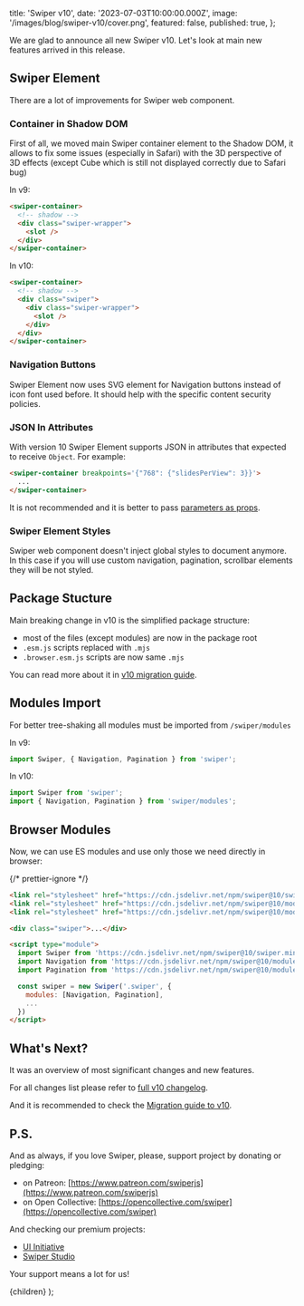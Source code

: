 
  title: 'Swiper v10',
  date: '2023-07-03T10:00:00.000Z',
  image: '/images/blog/swiper-v10/cover.png',
  featured: false,
  published: true,
};

We are glad to announce all new Swiper v10. Let's look at main new features arrived in this release.

## Swiper Element

There are a lot of improvements for Swiper web component.

### Container in Shadow DOM

First of all, we moved main Swiper container element to the Shadow DOM, it allows to fix some issues (especially in Safari) with the 3D perspective of 3D effects (except Cube which is still not displayed correctly due to Safari bug)

In v9:

```html
<swiper-container>
  <!-- shadow -->
  <div class="swiper-wrapper">
    <slot />
  </div>
</swiper-container>
```

In v10:

```html
<swiper-container>
  <!-- shadow -->
  <div class="swiper">
    <div class="swiper-wrapper">
      <slot />
    </div>
  </div>
</swiper-container>
```

### Navigation Buttons

Swiper Element now uses SVG element for Navigation buttons instead of icon font used before. It should help with the specific content security policies.

### JSON In Attributes

With version 10 Swiper Element supports JSON in attributes that expected to receive `Object`. For example:

```html
<swiper-container breakpoints='{"768": {"slidesPerView": 3}}'>
  ...
</swiper-container>
```

It is not recommended and it is better to pass [parameters as props](/element#parameters-as-props).

### Swiper Element Styles

Swiper web component doesn't inject global styles to document anymore. In this case if you will use custom navigation, pagination, scrollbar elements they will be not styled.

## Package Stucture

Main breaking change in v10 is the simplified package structure:

- most of the files (except modules) are now in the package root
- `.esm.js` scripts replaced with `.mjs`
- `.browser.esm.js` scripts are now same `.mjs`

You can read more about it in [v10 migration guide](/migration-guide-v10#package-structure).

## Modules Import

For better tree-shaking all modules must be imported from `/swiper/modules`

In v9:

```js
import Swiper, { Navigation, Pagination } from 'swiper';
```

In v10:

```js
import Swiper from 'swiper';
import { Navigation, Pagination } from 'swiper/modules';
```

## Browser Modules

Now, we can use ES modules and use only those we need directly in browser:

{/* prettier-ignore */}
```html
<link rel="stylesheet" href="https://cdn.jsdelivr.net/npm/swiper@10/swiper.min.css" />
<link rel="stylesheet" href="https://cdn.jsdelivr.net/npm/swiper@10/modules/navigation.min.css" />
<link rel="stylesheet" href="https://cdn.jsdelivr.net/npm/swiper@10/modules/pagination.min.css" />

<div class="swiper">...</div>

<script type="module">
  import Swiper from 'https://cdn.jsdelivr.net/npm/swiper@10/swiper.min.mjs'
  import Navigation from 'https://cdn.jsdelivr.net/npm/swiper@10/modules/navigation.min.mjs'
  import Pagination from 'https://cdn.jsdelivr.net/npm/swiper@10/modules/pagination.min.mjs'

  const swiper = new Swiper('.swiper', {
    modules: [Navigation, Pagination],
    ...
  })
</script>
```

## What's Next?

It was an overview of most significant changes and new features.

For all changes list please refer to [full v10 changelog](/changelog).

And it is recommended to check the [Migration guide to v10](/migration-guide-v10).

## P.S.

And as always, if you love Swiper, please, support project by donating or pledging:

- on Patreon: [https://www.patreon.com/swiperjs](https://www.patreon.com/swiperjs)
- on Open Collective: [https://opencollective.com/swiper](https://opencollective.com/swiper)

And checking our premium projects:

- [UI Initiative](https://uiinitiative.com)
- [Swiper Studio](https://studio.swiperjs.com)

Your support means a lot for us!

  <PostLayout meta={meta}>{children}</PostLayout>
);
